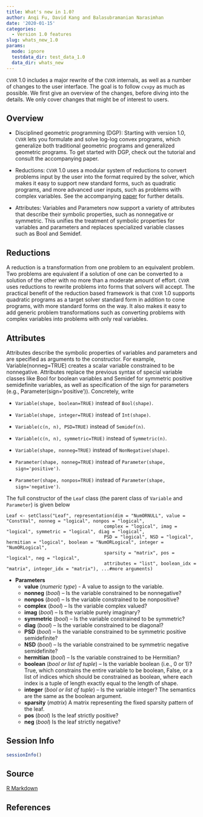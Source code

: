 ```yaml
---
title: What's new in 1.0?
author: Anqi Fu, David Kang and Balasubramanian Narasimhan
date: '2020-01-15'
categories:
  - Version 1.0 features
slug: whats_new_1.0
params:
  mode: ignore
  testdata_dir: test_data_1.0
  data_dir: whats_new
---
```


`CVXR` 1.0 includes a major rewrite of the `CVXR` internals, as well
as a number of changes to the user interface. The goal is to follow
`cvxpy` as much as possible. We first give an overview of the changes,
before diving into the details. We only cover changes that might be of
interest to users.

## Overview

* Disciplined geometric programming (DGP): Starting with version 1.0, `CVXR` lets you formulate and solve log-log convex programs, which generalize both traditional geometric programs and generalized geometric programs. To get started with DGP, check out the tutorial and consult the accompanying paper.

* Reductions: `CVXR` 1.0 uses a modular system of reductions to convert problems input by the user into the format required by the solver, which makes it easy to support new standard forms, such as quadratic programs, and more advanced user inputs, such as problems with complex variables. See the accompanying [paper](https://web.stanford.edu/~boyd/papers/dgp.html) for further details.

* Attributes: Variables and Parameters now support a variety of attributes that describe their symbolic properties, such as nonnegative or symmetric. This unifies the treatment of symbolic properties for variables and parameters and replaces specialized variable classes such as Bool and Semidef.

## Reductions

A reduction is a transformation from one problem to an equivalent problem. Two problems are equivalent if a solution of one can be converted to a solution of the other with no more than a moderate amount of effort. `CVXR` uses reductions to rewrite problems into forms that solvers will accept. The practical benefit of the reduction based framework is that `CVXR` 1.0 supports quadratic programs as a target solver standard form in addition to cone programs, with more standard forms on the way. It also makes it easy to add generic problem transformations such as converting problems with complex variables into problems with only real variables.

## Attributes

Attributes describe the symbolic properties of variables and parameters and are specified as arguments to the constructor. For example, Variable(nonneg=TRUE) creates a scalar variable constrained to be nonnegative. Attributes replace the previous syntax of special variable classes like Bool for boolean variables and Semidef for symmetric positive semidefinite variables, as well as specification of the sign for parameters (e.g., Parameter(sign='positive')). Concretely, write

* `Variable(shape, boolean=TRUE)` instead of `Bool(shape)`.

* `Variable(shape, integer=TRUE)` instead of `Int(shape)`.

* `Variable(c(n, n), PSD=TRUE)` instead of `Semidef(n)`.

* `Variable(c(n, n), symmetric=TRUE)` instead of `Symmetric(n)`.

* `Variable(shape, nonneg=TRUE)` instead of `NonNegative(shape)`.

* `Parameter(shape, nonneg=TRUE)` instead of `Parameter(shape, sign='positive')`.

* `Parameter(shape, nonpos=TRUE)` instead of `Parameter(shape, sign='negative')`.

The full constructor of the `Leaf` class (the parent class of `Variable` and `Parameter`) is given below

    Leaf <- setClass("Leaf", representation(dim = "NumORNULL", value = "ConstVal", nonneg = "logical", nonpos = "logical",
                                        complex = "logical", imag = "logical", symmetric = "logical", diag = "logical",
                                        PSD = "logical", NSD = "logical", hermitian = "logical", boolean = "NumORLogical", integer = "NumORLogical",
                                        sparsity = "matrix", pos = "logical", neg = "logical",
                                        attributes = "list", boolean_idx = "matrix", integer_idx = "matrix"), ...#more arguments)

* __Parameters__
    + __value__ (*numeric type*) - A value to assign to the variable.
    + __nonneg__ (*bool*) – Is the variable constrained to be nonnegative?
    + __nonpos__ (*bool*) – Is the variable constrained to be nonpositive?
    + __complex__ (*bool*) – Is the variable complex valued?
    + __imag__ (*bool*) – Is the variable purely imaginary?
    + __symmetric__ (*bool*) – Is the variable constrained to be symmetric?
    + __diag__ (*bool*) – Is the variable constrained to be diagonal?
    + __PSD__ (*bool*) – Is the variable constrained to be symmetric positive semidefinite?
    + __NSD__ (*bool*) – Is the variable constrained to be symmetric negative semidefinite?
    + __hermitian__ (*bool*) – Is the variable constrained to be Hermitian?
    + __boolean__ (*bool or list of tuple*) – Is the variable boolean (i.e., 0 or 1)? True, which constrains the entire variable to be boolean, False, or a list of indices which should be constrained as boolean, where each index is a tuple of length exactly equal to the length of shape.
    + __integer__ (*bool or list of tuple*) – Is the variable integer? The semantics are the same as the boolean argument.
    + __sparsity__ (*matrix*) A matrix representing the fixed sparsity pattern of the leaf.
    + __pos__ (*bool*) Is the leaf strictly positive?
    + __neg__ (*bool*) Is the leaf strictly negative?

## Session Info

```r
sessionInfo()
```

## Source

[R Markdown](https://github.com/bnaras/cvxr_docs/blob/master/content/cvxr_examples/whatsnew.Rmd)

## References


